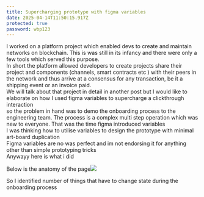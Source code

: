 ```yaml
---
title: Supercharging prototype with figma variables
date: 2025-04-14T11:50:15.917Z
protected: true
password: wbp123
---
```


I worked on a platform project which enabled devs to create and maintain networks on blockchain. This is was still in its infancy and there were only a few tools which served this purpose.\
In short the platform allowed developers to create projects share their project and components (channels, smart contracts etc ) with their peers in the network and thus arrive at a consensus for any transaction, be it a shipping event or an invoice paid. \
We will talk about that project in detail in another post but I would like to elaborate on how I used figma variables to supercharge a clickthrough interaction\
so the problem in hand was to demo the onboarding process to the engineering team. The process is a complex multi step operation which was new to everyone. That was the time figma introduced variables\
I was thinking how to utilise variables to design the prototype with minimal art-board duplication\
Figma variables are no was perfect and im not endorsing it for anything other than simple prototyping tricks\
Anywayy here is what i did 

Below is the anatomy of the page![](https://res.cloudinary.com/dhuk11prd/image/upload/v1744633543/portfolio-tina/WBP/Screenshot_2025-04-14_at_5.54.52_PM_gmvwe3.png)

So I identified number of things that have to change state during the onboarding process

<MermaidChart chart="```graph TD```" />
